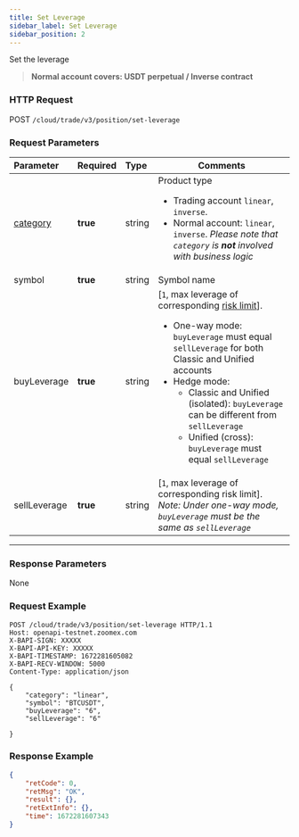 ```yaml
---
title: Set Leverage
sidebar_label: Set Leverage
sidebar_position: 2
---
```


Set the leverage
> **Normal account covers: USDT perpetual / Inverse contract**

### HTTP Request
POST `/cloud/trade/v3/position/set-leverage`

### Request Parameters
| Parameter | Required | Type | Comments|
|:----- |:-------|:-----|------ |
|[category](../enum#category) |**true** |string |Product type <ul><li>Trading account `linear`, `inverse`.</li><li>Normal account: `linear`, `inverse`. _Please note that `category` is **not** involved with business logic_</li></ul>|
|symbol |**true** |string |Symbol name|
|buyLeverage |**true** |string |[`1`, max leverage of corresponding [risk limit](../market/risk-limit#)]. <ul><li>One-way mode: `buyLeverage` must equal `sellLeverage` for both Classic and Unified accounts</li><li>Hedge mode: <ul><li>Classic and Unified (isolated): `buyLeverage` can be different from `sellLeverage`</li><li>Unified (cross): `buyLeverage` must equal `sellLeverage`</li></ul></li></ul> |
|sellLeverage |**true** |string |[`1`, max leverage of corresponding risk limit]. _Note: Under one-way mode, `buyLeverage` must be the same as `sellLeverage`_|


---

### Response Parameters
None

### Request Example

```shell
POST /cloud/trade/v3/position/set-leverage HTTP/1.1
Host: openapi-testnet.zoomex.com
X-BAPI-SIGN: XXXXX
X-BAPI-API-KEY: XXXXX
X-BAPI-TIMESTAMP: 1672281605082
X-BAPI-RECV-WINDOW: 5000
Content-Type: application/json

{
    "category": "linear",
    "symbol": "BTCUSDT",
    "buyLeverage": "6",
    "sellLeverage": "6"

}
```

### Response Example

```json
{
    "retCode": 0,
    "retMsg": "OK",
    "result": {},
    "retExtInfo": {},
    "time": 1672281607343
}
```
